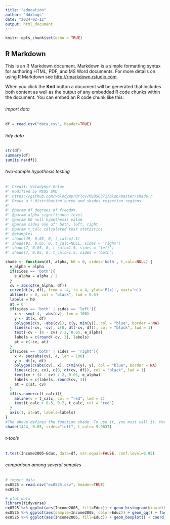 ```yaml
---
title: "education"
author: "ddxbugs"
date: "2024-02-12"
output: html_document
---
```


```r
knitr::opts_chunk$set(echo = TRUE)
```

## R Markdown

This is an R Markdown document. Markdown is a simple formatting syntax for authoring HTML, PDF, and MS Word documents. For more details on using R Markdown see <http://rmarkdown.rstudio.com>.

When you click the **Knit** button a document will be generated that includes both content as well as the output of any embedded R code chunks within the document. You can embed an R code chunk like this:

<h6>import data</h6>
```r
df = read.csv("data.csv", header=TRUE)
```
<h6>tidy data</h6>
```r
str(df)
summary(df)
sum(is.na(df))
```
<h6>two-sample hypothesis testing</h6>
```r
#' Credit: Volodymyr Orlov
#' modified by MSDS SMU
#' https://github.com/VolodymyrOrlov/MSDS6371/blob/master/shade.r
#' Draws a t-distribution curve and shades rejection regions
#' 
#' @param df degrees of freedom.
#' @param alpha significance level
#' @param h0 null hypothesis value
#' @param sides one of: both, left, right
#' @param t_calc calculated test statistics
#' @examples
#' shade(49, 0.05, 0, t_calc=1.1)
#' shade(91, 0.05, 0, t_calc=NULL, sides = 'right')
#' shade(7, 0.05, 0, t_calc=1.5, sides = 'left')
#' shade(7, 0.05, 0, t_calc=1.5, sides = 'both')

shade <- function(df, alpha, h0 = 0, sides='both', t_calc=NULL) {
  e_alpha = alpha
  if(sides == 'both'){
    e_alpha = alpha / 2
  }
  cv = abs(qt(e_alpha, df))
  curve(dt(x, df), from = -4, to = 4, ylab='P(x)', xaxt='n') 
  abline(v = 0, col = "black", lwd = 0.5)
  labels = h0
  at = 0
  if(sides == 'both' | sides == 'left'){
    x <- seq(-4, -abs(cv), len = 100) 
    y <- dt(x, df)
    polygon(c(x, -abs(cv)), c(y, min(y)), col = "blue", border = NA)
    lines(c(-cv, -cv), c(0, dt(-cv, df)), col = "black", lwd = 1)
    text(-cv - (4 - cv) / 2, 0.05, e_alpha)
    labels = c(round(-cv, 3), labels)
    at = c(-cv, at)
  }
  if(sides == 'both' | sides == 'right'){
    x <- seq(abs(cv), 4, len = 100)
    y <- dt(x, df)
    polygon(c(abs(cv), x), c(min(y), y), col = "blue", border = NA)
    lines(c(cv, cv), c(0, dt(cv, df)), col = "black", lwd = 1)
    text(cv + (4 - cv) / 2, 0.05, e_alpha)
    labels = c(labels, round(cv, 3))
    at = c(at, cv)
  }
  if(is.numeric(t_calc)){
    abline(v = t_calc, col = "red", lwd = 2)
    text(t_calc + 0.5, 0.2, t_calc, col = "red")
  }
  axis(1, at=at, labels=labels)
}
#The above defines the function shade. To use it, you must call it. More examples are in the comments above.
shade(1424, 0.05, sides="left", t_calc=-9.9837)

```

<h6>t-tools</h6>

```r
t.test(Income2005~Educ, data=df, var.equal=FALSE, conf.level=0.05)
```
<h6>comparison among several samples</h6>
```r

# import data
ex0525 = read.csv("ex0525.csv", header=TRUE)
ex0525

# plot data
library(tidyverse)
ex0525 %>% ggplot(aes(Income2005, fill=Educ)) + geom_histogram(binwidth = 10000) + facet_wrap(~Educ) + ggtitle("Histogram of income by education")
ex0525 %>% ggplot(aes(sample=Income2005, color=Educ)) + geom_qq() + facet_wrap(~Educ) + ggtitle("Q-Q plot of income by education")
ex0525 %>% ggplot(aes(Income2005, fill=Educ)) + geom_boxplot() + coord_flip() + ggtitle("Boxplot of income by education")

```
